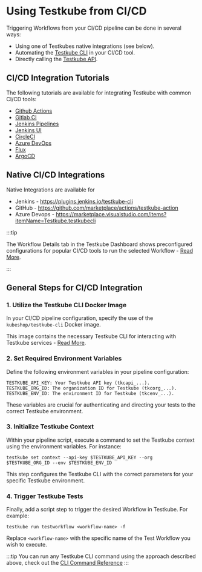 
# Using Testkube from CI/CD

Triggering Workflows from your CI/CD pipeline can be done in several ways:
- Using one of Testkubes native integrations (see below).
- Automating the [Testkube CLI](/articles/install/cli) in your CI/CD tool.
- Directly calling the [Testkube API](/openapi/overview).

## CI/CD Integration Tutorials

The following tutorials are available for integrating Testkube with common CI/CD tools:

- [Github Actions](./github-actions.mdx)
- [Gitlab CI](./gitlab.mdx)
- [Jenkins Pipelines](./jenkins.mdx)
- [Jenkins UI](./jenkins-ui.mdx)
- [CircleCI](./circleci.mdx)
- [Azure DevOps](./azure.mdx)
- [Flux](./flux-integration.mdx)
- [ArgoCD](./argocd-integration.mdx)

## Native CI/CD Integrations

Native Integrations are available for
- Jenkins - https://plugins.jenkins.io/testkube-cli
- GitHub - https://github.com/marketplace/actions/testkube-action
- Azure Devops - https://marketplace.visualstudio.com/items?itemName=Testkube.testkubecli

:::tip

The Workflow Details tab in the Testkube Dashboard shows preconfigured configurations for popular CI/CD tools
to run the selected Workflow - [Read More](/articles/testkube-dashboard-workflow-details#cicd-integrations-tab).

:::

## General Steps for CI/CD Integration

### 1. Utilize the Testkube CLI Docker Image

In your CI/CD pipeline configuration, specify the use of the `kubeshop/testkube-cli` Docker image.

This image contains the necessary Testkube CLI for interacting with Testkube services - [Read More](/articles/testkube-cli-docker).

### 2. Set Required Environment Variables

Define the following environment variables in your pipeline configuration:

```
TESTKUBE_API_KEY: Your Testkube API key (tkcapi_...).
TESTKUBE_ORG_ID: The organization ID for Testkube (tkcorg_...).
TESTKUBE_ENV_ID: The environment ID for Testkube (tkcenv_...).
```

These variables are crucial for authenticating and directing your tests to the correct Testkube environment.

### 3. Initialize Testkube Context

Within your pipeline script, execute a command to set the Testkube context using the environment variables. For instance:

```
testkube set context --api-key $TESTKUBE_API_KEY --org $TESTKUBE_ORG_ID --env $TESTKUBE_ENV_ID
```

This step configures the Testkube CLI with the correct parameters for your specific Testkube environment.

### 4. Trigger Testkube Tests

Finally, add a script step to trigger the desired Workflow in Testkube. For example:

```
testkube run testworkflow <workflow-name> -f
```

Replace `<workflow-name>` with the specific name of the Test Workflow you wish to execute.

:::tip
You can run any Testkube CLI command using the approach described above, check out the [CLI Command Reference](/cli/testkube)
:::
